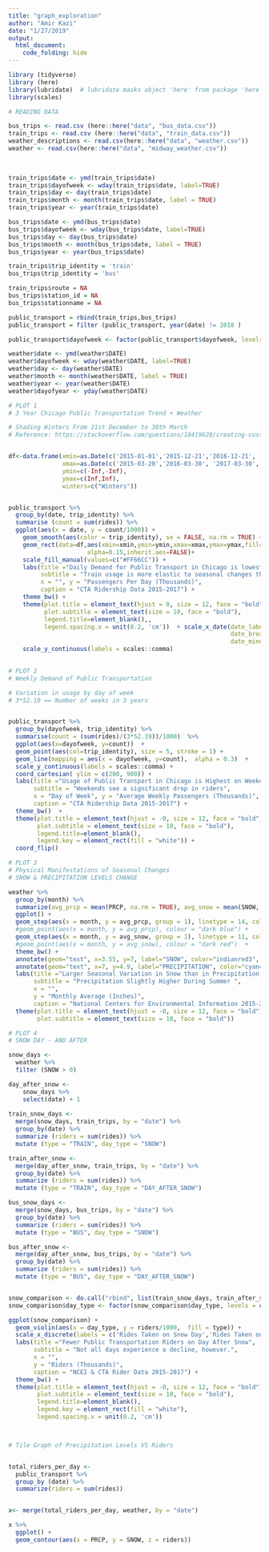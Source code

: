 ```yaml
---
title: "graph_exploration"
author: "Amir Kazi"
date: "1/27/2019"
output:
  html_document: 
    code_folding: hide
---
```



```r
library (tidyverse)
library (here)
library(lubridate)  # lubridate masks object 'here' from package 'here'.
library(scales)
```


```r
# READING DATA

bus_trips <- read.csv (here::here("data", "bus_data.csv"))
train_trips <- read.csv (here::here("data", "train_data.csv"))
weather_descriptions <- read.csv(here::here("data", "weather.csv"))
weather <- read.csv(here::here("data", "midway_weather.csv")) 
  
  
```

```r

train_trips$date <- ymd(train_trips$date)
train_trips$dayofweek <- wday(train_trips$date, label=TRUE)  
train_trips$day <- day(train_trips$date)
train_trips$month <- month(train_trips$date, label = TRUE)
train_trips$year <- year(train_trips$date)

bus_trips$date <- ymd(bus_trips$date)
bus_trips$dayofweek <- wday(bus_trips$date, label=TRUE)  
bus_trips$day <- day(bus_trips$date)
bus_trips$month <- month(bus_trips$date, label = TRUE)
bus_trips$year <- year(bus_trips$date)

train_trips$trip_identity = 'train'
bus_trips$trip_identity = 'bus'

train_trips$route = NA
bus_trips$station_id = NA
bus_trips$stationname = NA

public_transport = rbind(train_trips,bus_trips)
public_transport = filter (public_transport, year(date) != 2018 )

public_transport$dayofweek <- factor(public_transport$dayofweek, levels = c("Mon", "Tue", "Wed", "Thu", "Fri", "Sat", "Sun"))

weather$date <- ymd(weather$DATE)
weather$dayofweek <- wday(weather$DATE, label=TRUE)  
weather$day <- day(weather$DATE)
weather$month <- month(weather$DATE, label = TRUE)
weather$year <- year(weather$DATE)
weather$dayofyear <- yday(weather$DATE)

```


```r

# PLOT 1
# 3 Year Chicago Public Transportation Trend + Weather

# Shading Winters From 21st December to 30th March
# Reference: https://stackoverflow.com/questions/18419628/creating-custom-legends-in-ggplot2


df<-data.frame(xmin=as.Date(c('2015-01-01','2015-12-21','2016-12-21', '2017-12-21' )),
               xmax=as.Date(c('2015-03-20','2016-03-30', '2017-03-30', '2017-12-31' )),
               ymin=c(-Inf,-Inf),
               ymax=c(Inf,Inf),
               winters=c("Winters"))


public_transport %>%
  group_by(date, trip_identity) %>%
  summarise (count = sum(rides)) %>%
  ggplot(aes(x = date, y = count/1000)) +
    geom_smooth(aes(color = trip_identity), se = FALSE, na.rm = TRUE) +
    geom_rect(data=df,aes(xmin=xmin,ymin=ymin,xmax=xmax,ymax=ymax,fill=winters),
                      alpha=0.15,inherit.aes=FALSE)+
    scale_fill_manual(values=c("#FF66CC")) + 
    labs(title ="Daily Demand for Public Transport in Chicago is lowest in Winter", 
         subtitle = "Train usage is more elastic to seasonal changes than bus usage.",
         x = "", y = "Passengers Per Day (Thousands)",
         caption = "CTA Ridership Data 2015-2017") +
    theme_bw() +
    theme(plot.title = element_text(hjust = 0, size = 12, face = "bold"), 
          plot.subtitle = element_text(size = 10, face = "bold"),
          legend.title=element_blank(),,
          legend.spacing.x = unit(0.2, 'cm'))  + scale_x_date(date_labels = "%d %b %Y", 
                                                              date_breaks = "1 year", 
                                                              date_minor_breaks = "1 month") +
    scale_y_continuous(labels = scales::comma) 
 
```




```r
# PLOT 2
# Weekly Demand of Public Transportation

# Variation in usage by day of week
# 3*52.19 == Number of weeks in 3 years


public_transport %>%
  group_by(dayofweek, trip_identity) %>%
  summarise(count = (sum(rides)/(3*52.19))/1000)  %>%
  ggplot(aes(x=dayofweek, y=count))  +
  geom_point(aes(col=trip_identity), size = 5, stroke = 1) + 
  geom_line(mapping = aes(x = dayofweek, y=count),  alpha = 0.3)  +
  scale_y_continuous(labels = scales::comma) +
  coord_cartesian( ylim = c(200, 900)) + 
  labs(title ="Usage of Public Transport in Chicago is Highest on Weekdays", 
       subtitle = "Weekends see a significant drop in riders",
       x = "Day of Week", y = "Average Weekly Passengers (Thousands)",
       caption = "CTA Ridership Data 2015-2017") +
  theme_bw()  + 
  theme(plot.title = element_text(hjust = -0, size = 12, face = "bold"), 
        plot.subtitle = element_text(size = 10, face = "bold"), 
        legend.title=element_blank(),
        legend.key = element_rect(fill = "white")) +
  coord_flip()

```




```r

# PLOT 3
# Physical Manifestations of Seasonal Changes
# SNOW & PRECIPITATION LEVELS CHANGE

weather %>%
  group_by(month) %>%
  summarize(avg_prcp = mean(PRCP, na.rm = TRUE), avg_snow = mean(SNOW, na.rm = TRUE)) %>%
  ggplot() +
  geom_step(aes(x = month, y = avg_prcp, group = 1), linetype = 14, colour = "cyan4") +
  #geom_point(aes(x = month, y = avg_prcp), colour = "dark blue") +
  geom_step(aes(x = month, y = avg_snow, group = 1), linetype = 11, colour = "indianred1") +
  #geom_point(aes(x = month, y = avg_snow), colour = "dark red")  +
  theme_bw() + 
  annotate(geom="text", x=3.55, y=7, label="SNOW", color="indianred3", fontface =4) +
  annotate(geom="text", x=7, y=4.9, label="PRECIPITATION", color="cyan4", fontface =4) +
  labs(title ="Larger Seasonal Variation in Snow than in Precipitation in Chicago", 
       subtitle = "Precipitation Slightly Higher During Summer ",
       x = "", 
       y = "Monthly Average (Inches)",
       caption = "National Centers for Environmental Information 2015-2017") +
  theme(plot.title = element_text(hjust = -0, size = 12, face = "bold"), 
        plot.subtitle = element_text(size = 10, face = "bold"))

```




```r
# PLOT 4
# SNOW DAY - AND AFTER

snow_days <-
  weather %>% 
  filter (SNOW > 0)

day_after_snow <-
    snow_days %>%
    select(date) + 1
  
train_snow_days <- 
  merge(snow_days, train_trips, by = "date") %>%
  group_by(date) %>%
  summarize (riders = sum(rides)) %>%
  mutate (type = "TRAIN", day_type = "SNOW")

train_after_snow <- 
  merge(day_after_snow, train_trips, by = "date") %>%
  group_by(date) %>%
  summarize (riders = sum(rides)) %>%
  mutate (type = "TRAIN", day_type = "DAY_AFTER_SNOW")

bus_snow_days <- 
  merge(snow_days, bus_trips, by = "date") %>%
  group_by(date) %>%
  summarize (riders = sum(rides)) %>%
  mutate (type = "BUS", day_type = "SNOW")

bus_after_snow <- 
  merge(day_after_snow, bus_trips, by = "date") %>%
  group_by(date) %>%
  summarize (riders = sum(rides)) %>%
  mutate (type = "BUS", day_type = "DAY_AFTER_SNOW")


snow_comparison <- do.call("rbind", list(train_snow_days, train_after_snow, bus_snow_days,bus_after_snow ))
snow_comparison$day_type <- factor(snow_comparison$day_type, levels = c("SNOW", "DAY_AFTER_SNOW"))

ggplot(snow_comparison) +
  geom_violin(aes(x = day_type, y = riders/1000,  fill = type)) + 
  scale_x_discrete(labels = c('Rides Taken on Snow Day','Rides Taken on Day After Snow Day')) +
  labs(title ="Fewer Public Transportation Riders on Day After Snow", 
       subtitle = "Not all days experience a decline, however.",
       x = "", 
       y = "Riders (Thousands)",
       caption = "NCEI & CTA Rider Data 2015-2017") +
  theme_bw() +
  theme(plot.title = element_text(hjust = -0, size = 12, face = "bold"), 
        plot.subtitle = element_text(size = 10, face = "bold"),
        legend.title=element_blank(),
        legend.key = element_rect(fill = "white"),
        legend.spacing.x = unit(0.2, 'cm'))




```







```r
# Tile Graph of Precipitation Levels VS Riders


total_riders_per_day <-
  public_transport %>%
  group_by (date) %>%
  summarize(riders = sum(rides))


x<- merge(total_riders_per_day, weather, by = "date")

x %>%
  ggplot() +
  geom_contour(aes(x = PRCP, y = SNOW, z = riders))


```


























